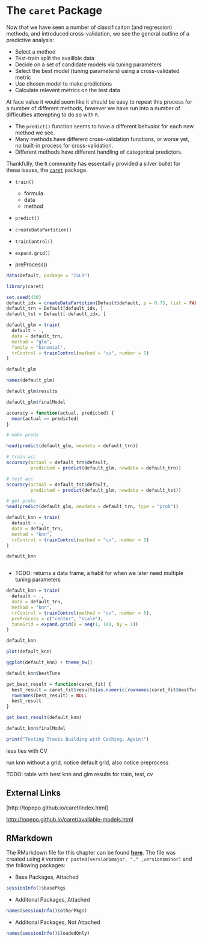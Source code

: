 # The `caret` Package

Now that we have seen a number of classificaiton (and regression) methods, and introduced cross-validation, we see the general outline of a predictive analysis:

- Select a method
- Test-train split the availible data
- Decide on a set of candidate models via tuning parameters
- Select the best model (tuning parameters) using a cross-validated metric
- Use chosen model to make predictions
- Calculate relevent metrics on the test data

At face value it would seem like it should be easy to repeat this process for a number of different methods, however we have run into a number of difficulties attempting to do so with `R`.

- The `predict()` function seems to have a different behvaior for each new method we see.
- Many methods have different cross-validation functions, or worse yet, no built-in process for cross-validation.
- Different methods have different handling of categorical predictors.

Thankfully, the `R` community has essentailly provided a silver bullet for these issues, the [`caret`](http://topepo.github.io/caret/) package.

- `train()`
    - formula
    - data
    - method
    
- `predict()`



- `createDataPartition()`
- `trainControl()`


- `expand.grid()`

- preProcess()


```r
data(Default, package = "ISLR")
```

```r
library(caret)
```

```r
set.seed(430)
default_idx = createDataPartition(Default$default, p = 0.75, list = FALSE)
default_trn = Default[default_idx, ]
default_tst = Default[-default_idx, ]
```

```r
default_glm = train(
  default ~ .,
  data = default_trn,
  method = "glm",
  family = "binomial",
  trControl = trainControl(method = "cv", number = 5)
)
```

```r
default_glm
```


```r
names(default_glm)
```



```r
default_glm$results
```


```r
default_glm$finalModel
```

```r
accuracy = function(actual, predicted) {
  mean(actual == predicted)
}
```

```r
# make preds

head(predict(default_glm, newdata = default_trn))
```



```r
# train acc
accuracy(actual = default_trn$default,
         predicted = predict(default_glm, newdata = default_trn))
```

```r
# test acc
accuracy(actual = default_tst$default,
         predicted = predict(default_glm, newdata = default_tst))
```



```r
# get probs
head(predict(default_glm, newdata = default_trn, type = "prob"))
```















```r
default_knn = train(
  default ~ .,
  data = default_trn,
  method = "knn",
  trControl = trainControl(method = "cv", number = 5)
)
```





```r
default_knn
```





```r

```





- TODO: returns a data frame, a habit for when we later need multiple tuning parameters

```r
default_knn = train(
  default ~ .,
  data = default_trn,
  method = "knn",
  trControl = trainControl(method = "cv", number = 5),
  preProcess = c("center", "scale"),
  tuneGrid = expand.grid(k = seq(1, 100, by = 1))
)
```


```r
default_knn
```



```r
plot(default_knn)
```



```r
ggplot(default_knn) + theme_bw()
```






```r
default_knn$bestTune
```


```r
get_best_result = function(caret_fit) {
  best_result = caret_fit$results[as.numeric(rownames(caret_fit$bestTune)), ]
  rownames(best_result) = NULL
  best_result
}
```

```r
get_best_result(default_knn)
```



```r
default_knn$finalModel
```



```r
print("Testing Travis Building with Caching, Again!")
```







less ties with CV

run knn without a grid, notice default grid, also notice preprocess


TODO: table with best knn and glm results for train, test, cv



## External Links


[http://topepo.github.io/caret/index.html]

[http://topepo.github.io/caret/available-models.html]()


## RMarkdown

The RMarkdown file for this chapter can be found [**here**](13-caret.Rmd.Rmd). The file was created using `R` version `r paste0(version$major, "." ,version$minor)` and the following packages:

- Base Packages, Attached

```r
sessionInfo()$basePkgs
```

- Additonal Packages, Attached

```r
names(sessionInfo()$otherPkgs)
```

- Additonal Packages, Not Attached

```r
names(sessionInfo()$loadedOnly)
```




